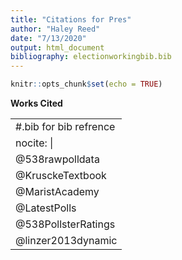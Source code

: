 ```yaml
---
title: "Citations for Pres"
author: "Haley Reed"
date: "7/13/2020"
output: html_document
bibliography: electionworkingbib.bib
---
```


```r
knitr::opts_chunk$set(echo = TRUE)
```

\newpage

**Works Cited**

---
#.bib for bib refrence
nocite: |
  @538rawpolldata
  @KrusckeTextbook
  @MaristAcademy
  @LatestPolls
  @538PollsterRatings
  @linzer2013dynamic
---
